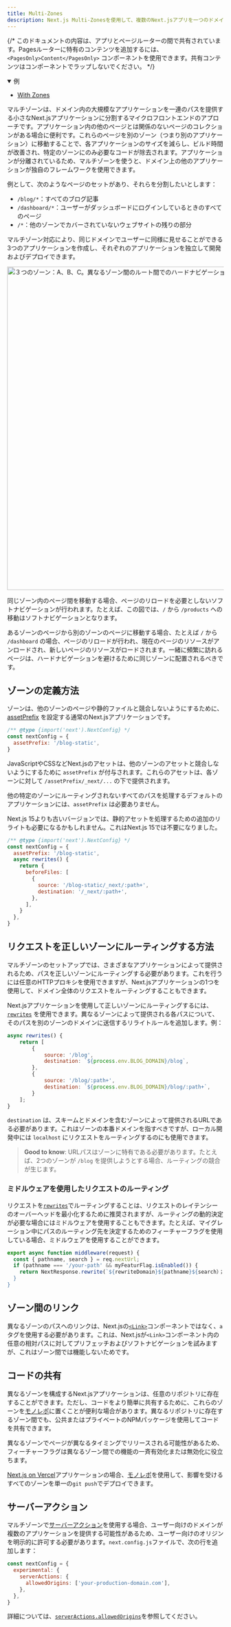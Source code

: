 ```yaml
---
title: Multi-Zones
description: Next.js Multi-Zonesを使用して、複数のNext.jsアプリを一つのドメインにデプロイすることで、マイクロフロントエンドを構築する方法を学びましょう。
---
```


{/* このドキュメントの内容は、アプリとページルーターの間で共有されています。Pagesルーターに特有のコンテンツを追加するには、`<PagesOnly>Content</PagesOnly>` コンポーネントを使用できます。共有コンテンツはコンポーネントでラップしないでください。 */}

<details open>
  <summary>例</summary>

- [With Zones](https://github.com/vercel/next.js/tree/canary/examples/with-zones)

</details>

マルチゾーンは、ドメイン内の大規模なアプリケーションを一連のパスを提供する小さなNext.jsアプリケーションに分割するマイクロフロントエンドのアプローチです。アプリケーション内の他のページとは関係のないページのコレクションがある場合に便利です。これらのページを別のゾーン（つまり別のアプリケーション）に移動することで、各アプリケーションのサイズを減らし、ビルド時間が改善され、特定のゾーンにのみ必要なコードが除去されます。アプリケーションが分離されているため、マルチゾーンを使うと、ドメイン上の他のアプリケーションが独自のフレームワークを使用できます。

例として、次のようなページのセットがあり、それらを分割したいとします：

- `/blog/*`：すべてのブログ記事
- `/dashboard/*`：ユーザーがダッシュボードにログインしているときのすべてのページ
- `/*`：他のゾーンでカバーされていないウェブサイトの残りの部分

マルチゾーン対応により、同じドメインでユーザーに同様に見せることができる3つのアプリケーションを作成し、それぞれのアプリケーションを独立して開発およびデプロイできます。

<Image
  alt="３つのゾーン：A、B、C。異なるゾーン間のルート間でのハードナビゲーションと、同じゾーン内のルート間でのソフトナビゲーションを示しています。"
  srcLight="/docs/light/multi-zones.png"
  srcDark="/docs/dark/multi-zones.png"
  width="1600"
  height="750"
/>

同じゾーン内のページ間を移動する場合、ページのリロードを必要としないソフトナビゲーションが行われます。たとえば、この図では、`/` から `/products` への移動はソフトナビゲーションとなります。

あるゾーンのページから別のゾーンのページに移動する場合、たとえば `/` から `/dashboard` の場合、ページのリロードが行われ、現在のページのリソースがアンロードされ、新しいページのリソースがロードされます。一緒に頻繁に訪れるページは、ハードナビゲーションを避けるために同じゾーンに配置されるべきです。

## ゾーンの定義方法

ゾーンは、他のゾーンのページや静的ファイルと競合しないようにするために、[assetPrefix](/docs/app/api-reference/next-config-js/assetPrefix) を設定する通常のNext.jsアプリケーションです。

```js filename="next.config.js"
/** @type {import('next').NextConfig} */
const nextConfig = {
  assetPrefix: '/blog-static',
}
```

JavaScriptやCSSなどNext.jsのアセットは、他のゾーンのアセットと競合しないようにするために `assetPrefix` が付与されます。これらのアセットは、各ゾーンに対して `/assetPrefix/_next/...` の下で提供されます。

他の特定のゾーンにルーティングされないすべてのパスを処理するデフォルトのアプリケーションには、`assetPrefix` は必要ありません。

Next.js 15よりも古いバージョンでは、静的アセットを処理するための追加のリライトも必要になるかもしれません。これはNext.js 15では不要になりました。

```js filename="next.config.js"
/** @type {import('next').NextConfig} */
const nextConfig = {
  assetPrefix: '/blog-static',
  async rewrites() {
    return {
      beforeFiles: [
        {
          source: '/blog-static/_next/:path+',
          destination: '/_next/:path+',
        },
      ],
    }
  },
}
```

## リクエストを正しいゾーンにルーティングする方法

マルチゾーンのセットアップでは、さまざまなアプリケーションによって提供されるため、パスを正しいゾーンにルーティングする必要があります。これを行うには任意のHTTPプロキシを使用できますが、Next.jsアプリケーションの1つを使用して、ドメイン全体のリクエストをルーティングすることもできます。

Next.jsアプリケーションを使用して正しいゾーンにルーティングするには、[`rewrites`](/docs/app/api-reference/next-config-js/rewrites) を使用できます。異なるゾーンによって提供される各パスについて、そのパスを別のゾーンのドメインに送信するリライトルールを追加します。例：

```js filename="next.config.js"
async rewrites() {
    return [
        {
            source: '/blog',
            destination: `${process.env.BLOG_DOMAIN}/blog`,
        },
        {
            source: '/blog/:path+',
            destination: `${process.env.BLOG_DOMAIN}/blog/:path+`,
        }
    ];
}
```

`destination` は、スキームとドメインを含むゾーンによって提供されるURLである必要があります。これはゾーンの本番ドメインを指すべきですが、ローカル開発中には `localhost` にリクエストをルーティングするのにも使用できます。

> **Good to know**: URLパスはゾーンに特有である必要があります。たとえば、2つのゾーンが `/blog` を提供しようとする場合、ルーティングの競合が生じます。

### ミドルウェアを使用したリクエストのルーティング

リクエストを[`rewrites`](/docs/app/api-reference/next-config-js/rewrites)でルーティングすることは、リクエストのレイテンシーのオーバーヘッドを最小化するために推奨されますが、ルーティングの動的決定が必要な場合にはミドルウェアを使用することもできます。たとえば、マイグレーション中にパスのルーティング先を決定するためのフィーチャーフラグを使用している場合、ミドルウェアを使用することができます。

```js filename="middleware.js"
export async function middleware(request) {
  const { pathname, search } = req.nextUrl;
  if (pathname === '/your-path' && myFeaturFlag.isEnabled()) {
    return NextResponse.rewrite(`${rewriteDomain}${pathname}${search）；
  }
}
```

## ゾーン間のリンク

異なるゾーンのパスへのリンクは、Next.jsの[`<Link>`](/docs/pages/api-reference/components/link)コンポーネントではなく、`a`タグを使用する必要があります。これは、Next.jsが`<Link>`コンポーネント内の任意の相対パスに対してプリフェッチおよびソフトナビゲーションを試みますが、これはゾーン間では機能しないためです。

## コードの共有

異なるゾーンを構成するNext.jsアプリケーションは、任意のリポジトリに存在することができます。ただし、コードをより簡単に共有するために、これらのゾーンを[モノレポ](https://en.wikipedia.org/wiki/Monorepo)に置くことが便利な場合があります。異なるリポジトリに存在するゾーン間でも、公共またはプライベートのNPMパッケージを使用してコードを共有できます。

異なるゾーンでページが異なるタイミングでリリースされる可能性があるため、フィーチャーフラグは異なるゾーン間での機能の一斉有効化または無効化に役立ちます。

[Next.js on Vercel](https://vercel.com?utm_source=next-site&utm_medium=docs&utm_campaign=next-website)アプリケーションの場合、[モノレポ](https://vercel.com/blog/monorepos-are-changing-how-teams-build-software?utm_source=next-site&utm_medium=docs&utm_campaign=next-website)を使用して、影響を受けるすべてのゾーンを単一の`git push`でデプロイできます。

<AppOnly>

## サーバーアクション

マルチゾーンで[サーバーアクション](/docs/app/building-your-application/data-fetching/server-actions-and-mutations)を使用する場合、ユーザー向けのドメインが複数のアプリケーションを提供する可能性があるため、ユーザー向けのオリジンを明示的に許可する必要があります。`next.config.js`ファイルで、次の行を追加します：

```js filename="next.config.js"
const nextConfig = {
  experimental: {
    serverActions: {
      allowedOrigins: ['your-production-domain.com'],
    },
  },
}
```

詳細については、[`serverActions.allowedOrigins`](/docs/app/api-reference/next-config-js/serverActions#allowedorigins)を参照してください。

</AppOnly>
